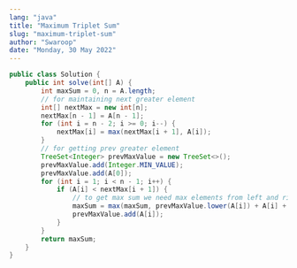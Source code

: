 ```yaml
---
lang: "java"
title: "Maximum Triplet Sum"
slug: "maximum-triplet-sum"
author: "Swaroop"
date: "Monday, 30 May 2022"
---
```

```java
public class Solution {
    public int solve(int[] A) {
        int maxSum = 0, n = A.length;
        // for maintaining next greater element
        int[] nextMax = new int[n];
        nextMax[n - 1] = A[n - 1];
        for (int i = n - 2; i >= 0; i--) {
            nextMax[i] = max(nextMax[i + 1], A[i]);
        }
        // for getting prev greater element
        TreeSet<Integer> prevMaxValue = new TreeSet<>();
        prevMaxValue.add(Integer.MIN_VALUE);
        prevMaxValue.add(A[0]);
        for (int i = 1; i < n - 1; i++) {
            if (A[i] < nextMax[i + 1]) {
                // to get max sum we need max elements from left and right side of cur elem
                maxSum = max(maxSum, prevMaxValue.lower(A[i]) + A[i] + nextMax[i + 1]);
                prevMaxValue.add(A[i]);
            }
        }
        return maxSum;
    }
}

```